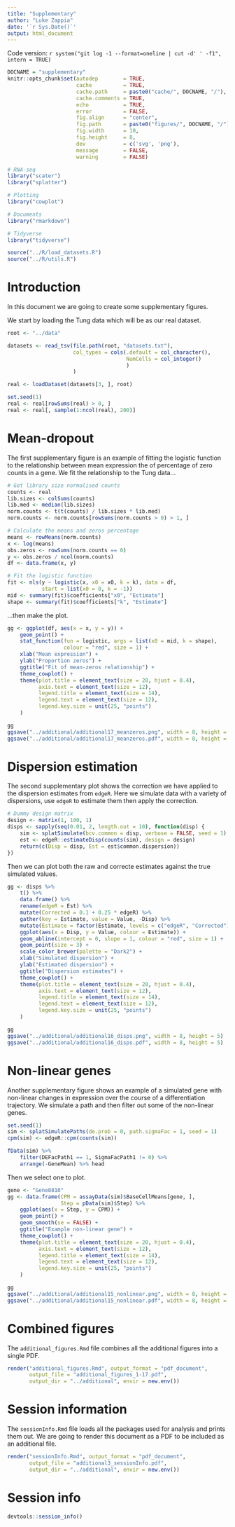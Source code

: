 ```yaml
---
title: "Supplementary"
author: "Luke Zappia"
date: '`r Sys.Date()`'
output: html_document
---
```


Code version: `r system("git log -1 --format=oneline | cut -d' ' -f1", intern = TRUE)`

```r
DOCNAME = "supplementary"
knitr::opts_chunk$set(autodep        = TRUE,
                      cache          = TRUE,
                      cache.path     = paste0("cache/", DOCNAME, "/"),
                      cache.comments = TRUE,
                      echo           = TRUE,
                      error          = FALSE,
                      fig.align      = "center",
                      fig.path       = paste0("figures/", DOCNAME, "/"),
                      fig.width      = 10,
                      fig.height     = 8,
                      dev            = c('svg', 'png'),
                      message        = FALSE,
                      warning        = FALSE)
```

```r
# RNA-seq
library("scater")
library("splatter")

# Plotting
library("cowplot")

# Documents
library("rmarkdown")

# Tidyverse
library("tidyverse")
```

```r
source("../R/load_datasets.R")
source("../R/utils.R")
```

Introduction
============

In this document we are going to create some supplementary figures.

We start by loading the Tung data which will be as our real dataset.

```r
root <- "../data"

datasets <- read_tsv(file.path(root, "datasets.txt"),
                     col_types = cols(.default = col_character(),
                                      NumCells = col_integer()
                                      )
                     )

real <- loadDataset(datasets[3, ], root)

set.seed(1)
real <- real[rowSums(real) > 0, ]
real <- real[, sample(1:ncol(real), 200)]
```

Mean-dropout
============

The first supplementary figure is an example of fitting the logistic function
to the relationship between mean expression the of percentage of zero counts
in a gene. We fit the relationship to the Tung data...

```r
# Get library size normalised counts
counts <- real
lib.sizes <- colSums(counts)
lib.med <- median(lib.sizes)
norm.counts <- t(t(counts) / lib.sizes * lib.med)
norm.counts <- norm.counts[rowSums(norm.counts > 0) > 1, ]

# Calculate the means and zeros percentage
means <- rowMeans(norm.counts)
x <- log(means)
obs.zeros <- rowSums(norm.counts == 0)
y <- obs.zeros / ncol(norm.counts)
df <- data.frame(x, y)

# Fit the logistic function
fit <- nls(y ~ logistic(x, x0 = x0, k = k), data = df,
           start = list(x0 = 0, k = -1))
mid <- summary(fit)$coefficients["x0", "Estimate"]
shape <- summary(fit)$coefficients["k", "Estimate"]
```

...then make the plot.

```r
gg <- ggplot(df, aes(x = x, y = y)) +
    geom_point() +
    stat_function(fun = logistic, args = list(x0 = mid, k = shape),
                  colour = "red", size = 1) +
    xlab("Mean expression") +
    ylab("Proportion zeros") +
    ggtitle("Fit of mean-zeros relationship") +
    theme_cowplot() +
    theme(plot.title = element_text(size = 20, hjust = 0.4),
          axis.text = element_text(size = 12),
          legend.title = element_text(size = 14),
          legend.text = element_text(size = 12),
          legend.key.size = unit(25, "points")
    )

gg
ggsave("../additional/additional17_meanzeros.png", width = 8, height = 5)
ggsave("../additional/additional17_meanzeros.pdf", width = 8, height = 5)
```

Dispersion estimation
=====================

The second supplementary plot shows the correction we have applied to the
dispersion estimates from `edgeR`. Here we simulate data with a variety of
dispersions, use `edgeR` to estimate them then apply the correction.

```r
# Dummy design matrix
design <- matrix(1, 100, 1)
disps <- sapply(seq(0.01, 2, length.out = 10), function(disp) {
    sim <- splatSimulate(bcv.common = disp, verbose = FALSE, seed = 1)
    est <- edgeR::estimateDisp(counts(sim), design = design)
    return(c(Disp = disp, Est = est$common.dispersion))
})
```

Then we can plot both the raw and correcte estimates against the true simulated
values.

```r
gg <- disps %>%
    t() %>%
    data.frame() %>%
    rename(edgeR = Est) %>%
    mutate(Corrected = 0.1 + 0.25 * edgeR) %>%
    gather(key = Estimate, value = Value, -Disp) %>%
    mutate(Estimate = factor(Estimate, levels = c("edgeR", "Corrected"))) %>%
    ggplot(aes(x = Disp, y = Value, colour = Estimate)) +
    geom_abline(intercept = 0, slope = 1, colour = "red", size = 1) +
    geom_point(size = 3) +
    scale_color_brewer(palette = "Dark2") +
    xlab("Simulated dispersion") +
    ylab("Estimated dispersion") +
    ggtitle("Dispersion estimates") +
    theme_cowplot() +
    theme(plot.title = element_text(size = 20, hjust = 0.4),
          axis.text = element_text(size = 12),
          legend.title = element_text(size = 14),
          legend.text = element_text(size = 12),
          legend.key.size = unit(25, "points")
    )

gg
ggsave("../additional/additional16_disps.png", width = 8, height = 5)
ggsave("../additional/additional16_disps.pdf", width = 8, height = 5)
```

Non-linear genes
================

Another supplementary figure shows an example of a simulated gene with
non-linear changes in expression over the course of a differentiation
trajectory. We simulate a path and then filter out some of the non-linear genes.

```r
set.seed(1)
sim <- splatSimulatePaths(de.prob = 0, path.sigmaFac = 1, seed = 1)
cpm(sim) <- edgeR::cpm(counts(sim))

fData(sim) %>%
    filter(DEFacPath1 == 1, SigmaFacPath1 != 0) %>%
    arrange(-GeneMean) %>% head
```

Then we select one to plot.

```r
gene <- "Gene8810"
gg <- data.frame(CPM = assayData(sim)$BaseCellMeans[gene, ],
                 Step = pData(sim)$Step) %>%
    ggplot(aes(x = Step, y = CPM)) +
    geom_point() +
    geom_smooth(se = FALSE) +
    ggtitle("Example non-linear gene") +
    theme_cowplot() +
    theme(plot.title = element_text(size = 20, hjust = 0.4),
          axis.text = element_text(size = 12),
          legend.title = element_text(size = 14),
          legend.text = element_text(size = 12),
          legend.key.size = unit(25, "points")
    )

gg
ggsave("../additional/additional15_nonlinear.png", width = 8, height = 5)
ggsave("../additional/additional15_nonlinear.pdf", width = 8, height = 5)
```

Combined figures
================

The `additional_figures.Rmd` file combines all the additional figures into a
single PDF.

```r
render("additional_figures.Rmd", output_format = "pdf_document",
       output_file = "additional_figures_1-17.pdf",
       output_dir = "../additional", envir = new.env())
```

Session information
===================

The `sessionInfo.Rmd` file loads all the packages used for analysis and prints
them out. We are going to render this document as a PDF to be included as an
additional file.

```r
render("sessionInfo.Rmd", output_format = "pdf_document",
       output_file = "additional3_sessionInfo.pdf",
       output_dir = "../additional", envir = new.env())
```

Session info
============

```r
devtools::session_info()
```
